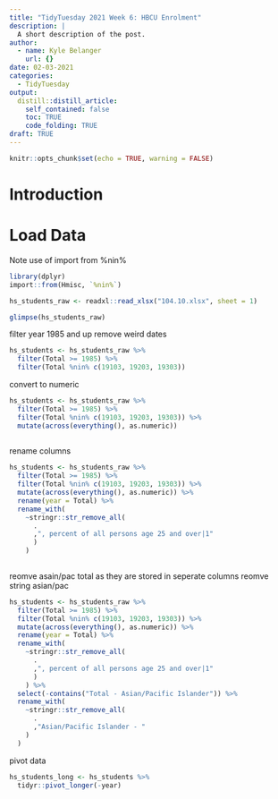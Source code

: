 ```yaml
---
title: "TidyTuesday 2021 Week 6: HBCU Enrolment"
description: |
  A short description of the post.
author:
  - name: Kyle Belanger
    url: {}
date: 02-03-2021
categories:
  - TidyTuesday
output:
  distill::distill_article:
    self_contained: false
    toc: TRUE
    code_folding: TRUE
draft: TRUE
---
```



```r
knitr::opts_chunk$set(echo = TRUE, warning = FALSE)
```

# Introduction



# Load Data

Note use of import from %nin% 

```r
library(dplyr)
import::from(Hmisc, `%nin%`)

hs_students_raw <- readxl::read_xlsx("104.10.xlsx", sheet = 1)

glimpse(hs_students_raw)

```

filter year 1985 and up
remove weird dates

```r



hs_students <- hs_students_raw %>% 
  filter(Total >= 1985) %>% 
  filter(Total %nin% c(19103, 19203, 19303))

```

convert to numeric

```r
hs_students <- hs_students_raw %>% 
  filter(Total >= 1985) %>% 
  filter(Total %nin% c(19103, 19203, 19303)) %>% 
  mutate(across(everything(), as.numeric))
  
```

rename columns 

```r

hs_students <- hs_students_raw %>% 
  filter(Total >= 1985) %>% 
  filter(Total %nin% c(19103, 19203, 19303)) %>% 
  mutate(across(everything(), as.numeric)) %>% 
  rename(year = Total) %>% 
  rename_with(
    ~stringr::str_remove_all(
      .
      ,", percent of all persons age 25 and over|1"
      )
    )
  

```

reomve asain/pac total as they are stored in seperate columns 
reomve string asian/pac

```r

hs_students <- hs_students_raw %>% 
  filter(Total >= 1985) %>% 
  filter(Total %nin% c(19103, 19203, 19303)) %>% 
  mutate(across(everything(), as.numeric)) %>% 
  rename(year = Total) %>% 
  rename_with(
    ~stringr::str_remove_all(
      .
      ,", percent of all persons age 25 and over|1"
      )
    ) %>% 
  select(-contains("Total - Asian/Pacific Islander")) %>% 
  rename_with(
    ~stringr::str_remove_all(
      .
      ,"Asian/Pacific Islander - "
    )
  )

```

pivot data

```r
hs_students_long <- hs_students %>% 
  tidyr::pivot_longer(-year)
```


